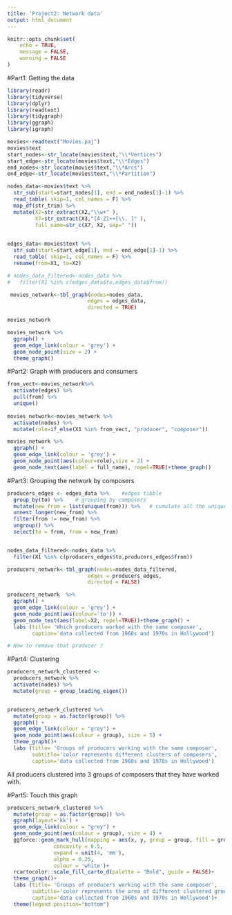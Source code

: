 ```yaml
---
title: 'Project2: Network data'
output: html_document
---
```


```r
knitr::opts_chunk$set(
	echo = TRUE,
	message = FALSE,
	warning = FALSE
)
```

#Part1: Getting the data

```r

library(readr)
library(tidyverse)
library(dplyr)
library(readtext)
library(tidygraph)
library(ggraph)
library(igraph)

movies<-readtext("Movies.paj")
movies$text
start_nodes<-str_locate(movies$text,"\\*Vertices")
start_edge<-str_locate(movies$text,"\\*Edges")
end_nodes<-str_locate(movies$text,"\\*Arcs")
end_edge<-str_locate(movies$text,"\\*Partition")

nodes_data<-movies$text %>%
  str_sub(start=start_nodes[1], end = end_nodes[1]-1) %>%
  read_table( skip=1, col_names = F) %>% 
  map_df(str_trim) %>% 
  mutate(X2=str_extract(X2,"\\w+" ),
         X7=str_extract(X3,"[A-Z]++[\\. ]" ),
         full_name=str_c(X7, X2, sep=" "))
  

edges_data<-movies$text %>%
  str_sub(start=start_edge[1], end = end_edge[1]-1) %>%
  read_table( skip=1, col_names = F) %>% 
  rename(from=X1, to=X2)

# nodes_data_filtered<-nodes_data %>% 
#   filter(X1 %in% c(edges_data$to,edges_data$from))

 movies_network<-tbl_graph(nodes=nodes_data, 
                          edges = edges_data,
                          directed = TRUE)

movies_network

movies_network %>% 
  ggraph() + 
  geom_edge_link(colour = 'grey') + 
  geom_node_point(size = 2) +
  theme_graph()


```

#Part2: Graph with producers and consumers

```r

from_vect<-movies_network%>% 
  activate(edges) %>% 
  pull(from) %>% 
  unique()
  
movies_network<-movies_network %>% 
  activate(nodes) %>% 
  mutate(role=if_else(X1 %in% from_vect, "producer", "composer"))

movies_network %>% 
  ggraph() + 
  geom_edge_link(colour = 'grey') + 
  geom_node_point(aes(colour=role),size = 2) +
  geom_node_text(aes(label = full_name), repel=TRUE)+theme_graph()

```

#Part3: Grouping the network by composers

```r

producers_edges <- edges_data %>%    #edges tibble
  group_by(to) %>%    # grouping by composers
  mutate(new_from = list(unique(from))) %>%   # cumulate all the unique froms this to is connected to 
  unnest_longer(new_from) %>%    
  filter(from != new_from) %>%    
  ungroup() %>%    
  select(to = from, from = new_from)


nodes_data_filtered<-nodes_data %>% 
  filter(X1 %in% c(producers_edges$to,producers_edges$from))

producers_network<-tbl_graph(nodes=nodes_data_filtered, 
                          edges = producers_edges,
                          directed = FALSE)

producers_network  %>% 
  ggraph() + 
  geom_edge_link(colour = 'grey') + 
  geom_node_point(aes(colour='to')) +
  geom_node_text(aes(label=X2, repel=TRUE))+theme_graph() +
  labs (title= 'Which producers worked with the same composer',
        caption='data collected from 1960s and 1970s in Hollywood')

# How to remove that producer ?

```


#Part4: Clustering

```r

producers_network_clustered <-
  producers_network %>%
  activate(nodes) %>% 
  mutate(group = group_leading_eigen())


producers_network_clustered %>% 
  mutate(group = as.factor(group)) %>% 
  ggraph() + 
  geom_edge_link(colour = "grey") + 
  geom_node_point(aes(colour = group), size = 5) +
  theme_graph()+
  labs (title= 'Groups of producers working with the same composer',
        subtitle='color represents different clusters of composers',
        caption='data collected from 1960s and 1970s in Hollywood')

```
All producers clustered into 3 groups of composers that they have worked with.

#Part5: Touch this graph

```r

producers_network_clustered %>% 
  mutate(group = as.factor(group)) %>% 
  ggraph(layout='kk') + 
  geom_edge_link(colour = "grey") + 
  geom_node_point(aes(colour = group), size = 4) +
  ggforce::geom_mark_hull(mapping = aes(x, y, group = group, fill = group),
               concavity = 0.5,
               expand = unit(4, 'mm'),
               alpha = 0.25,
               colour = 'white')+
  rcartocolor::scale_fill_carto_d(palette = "Bold", guide = FALSE)+
  theme_graph()+
  labs (title= 'Groups of producers working with the same composer',
        subtitle='color represents the area of different clustered groups',
        caption='data collected from 1960s and 1970s in Hollywood')+ 
  theme(legend.position="bottom")

```
